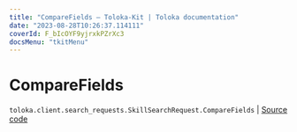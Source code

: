 ```yaml
---
title: "CompareFields — Toloka-Kit | Toloka documentation"
date: "2023-08-28T10:26:37.114111"
coverId: F_bIcOYF9yjrxkPZrXc3
docsMenu: "tkitMenu"
---
```


# CompareFields

`toloka.client.search_requests.SkillSearchRequest.CompareFields` | [Source code](https://github.com/Toloka/toloka-kit/blob/v1.2.1/src/client/search_requests.py#L340)